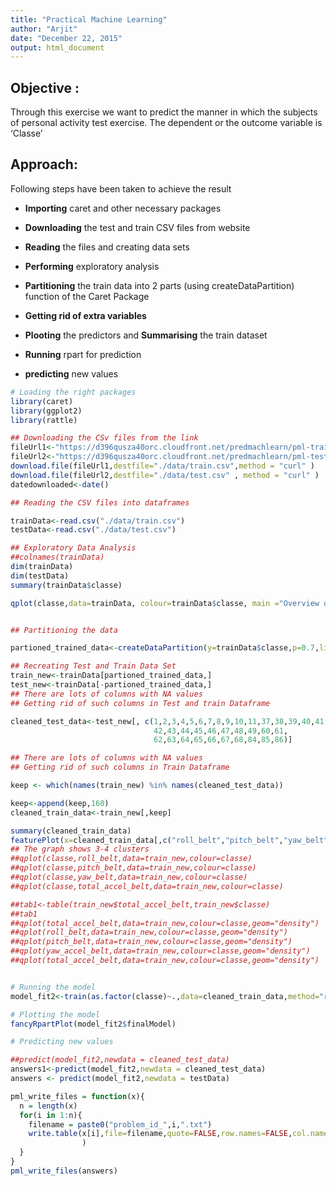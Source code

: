```yaml
---
title: "Practical Machine Learning"
author: "Arjit"
date: "December 22, 2015"
output: html_document
---
```


## Objective : 

Through this exercise we want to predict the manner 
in which the subjects of personal activity test exercise. The dependent
or the outcome variable is 'Classe'



## Approach: 

Following steps have been taken to achieve the result

- **Importing** caret and other necessary packages

- **Downloading** the test and train CSV files from website

- **Reading** the files and creating data sets

- **Performing** exploratory analysis

- **Partitioning** the train data into 2 parts (using createDataPartition)
function of the Caret Package

- **Getting rid of extra variables** 

- **Plooting** the predictors and **Summarising** the train dataset

- **Running** rpart for prediction

- **predicting** new values
 

```r
# Loading the right packages
library(caret)
library(ggplot2)
library(rattle)

## Downloading the CSv files from the link
fileUrl1<-"https://d396qusza40orc.cloudfront.net/predmachlearn/pml-training.csv"
fileUrl2<-"https://d396qusza40orc.cloudfront.net/predmachlearn/pml-testing.csv"
download.file(fileUrl1,destfile="./data/train.csv",method = "curl" )
download.file(fileUrl2,destfile="./data/test.csv" , method = "curl" )
datedownloaded<-date()

## Reading the CSV files into dataframes

trainData<-read.csv("./data/train.csv")
testData<-read.csv("./data/test.csv")

## Exploratory Data Analysis
##colnames(trainData)
dim(trainData)
dim(testData)
summary(trainData$classe)

qplot(classe,data=trainData, colour=trainData$classe, main ="Overview of Classe")


## Partitioning the data 

partioned_trained_data<-createDataPartition(y=trainData$classe,p=0.7,list=FALSE)

## Recreating Test and Train Data Set
train_new<-trainData[partioned_trained_data,]
test_new<-trainData[-partioned_trained_data,]
## There are lots of columns with NA values
## Getting rid of such columns in Test and train Dataframe

cleaned_test_data<-test_new[, c(1,2,3,4,5,6,7,8,9,10,11,37,38,39,40,41,
                                42,43,44,45,46,47,48,49,60,61,
                                62,63,64,65,66,67,68,84,85,86)]

## There are lots of columns with NA values
## Getting rid of such columns in Train Dataframe

keep <- which(names(train_new) %in% names(cleaned_test_data))

keep<-append(keep,160)
cleaned_train_data<-train_new[,keep]

summary(cleaned_train_data)
featurePlot(x=cleaned_train_data[,c("roll_belt","pitch_belt","yaw_belt")],y=cleaned_train_data$classe, plot="pairs")
## The graph shows 3-4 clusters
##qplot(classe,roll_belt,data=train_new,colour=classe)
##qplot(classe,pitch_belt,data=train_new,colour=classe)
##qplot(classe,yaw_belt,data=train_new,colour=classe)
##qplot(classe,total_accel_belt,data=train_new,colour=classe)

##tab1<-table(train_new$total_accel_belt,train_new$classe)
##tab1
##qplot(total_accel_belt,data=train_new,colour=classe,geom="density")
##qplot(roll_belt,data=train_new,colour=classe,geom="density")
##qplot(pitch_belt,data=train_new,colour=classe,geom="density")
##qplot(yaw_accel_belt,data=train_new,colour=classe,geom="density")
##qplot(total_accel_belt,data=train_new,colour=classe,geom="density")


# Running the model
model_fit2<-train(as.factor(classe)~.,data=cleaned_train_data,method="rpart")

# Plotting the model
fancyRpartPlot(model_fit2$finalModel)

# Predicting new values

##predict(model_fit2,newdata = cleaned_test_data)
answers1<-predict(model_fit2,newdata = cleaned_test_data)
answers <- predict(model_fit2,newdata = testData)

pml_write_files = function(x){
  n = length(x)
  for(i in 1:n){
    filename = paste0("problem_id_",i,".txt")
    write.table(x[i],file=filename,quote=FALSE,row.names=FALSE,col.names=FALSE
                )
  }
}
pml_write_files(answers)

```

